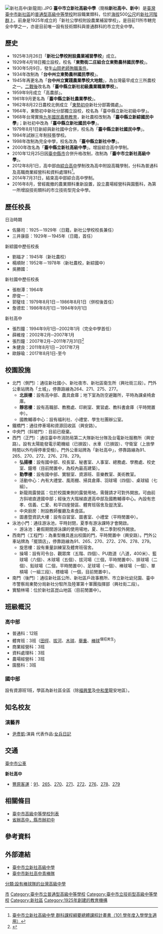 
{{Infobox School
| name = 臺中市立新社高級中學
| other_name = {{lang|en|Taichung Municipal <br>Sin-She Senior High School}}
| image = [[File:新社高中靜思樓.JPG|280px]]
| logo  = [[File:TCSSSH.gif|150px]]
| motto = 校訓：誠正勤樸
| established = 1925年 <br>新社公學校附設農業補習學校
| type = [[普通型高級中等學校|普通型高中]]附設[[技術型高級中等學校|技術群科]]
| religion = 
| affiliation = [[臺中市政府教育局|臺中市政府教育局]]
| district = {{ROC-TW}}[[臺中市|臺中市]]
| grades = 國一至國三、高一至高三
| president = 
| principal = 歐靜瑜
| dean = 
| college = 
| house = 
| sc =
| cs =  
| faculty = 99人
| staff = 16人
| students = 1511人<br>高中部799人、男386女413；23班<br>國中部712人；26班
| athletics = 
| conference = 
| colors = 
| mascot = 
| magazine = 
| free_label = 校刊
| free_text = 北辰
| free_label2 = 校地面積
| free_text2 = 校本部13.52[[公頃|公頃]]，林地約5公頃
| address = [[臺中市|臺中市]][[新社區|新社區]]<br>復盛里中和街三段國中巷10號
| tel = +866 4 2581-2116      
| fax = 
| mail = 
| website = http://163.17.182.133/default.asp
}}
{{tw monument
|name=新社高中日式宿舍
|formername=
|image=
|imagename=
|othername=
|formalname=
|level=歷史建築 
|class=日式宿舍
|time=1925年
|destroyed=
|date=
|material= 
|location=臺中市新社區國中巷10號
|when=
|quantity=
|website=
|reg_url=https://nchdb.boch.gov.tw/assets/overview/historicalBuilding/20151006000002
}}

[[File:新社高中(新龍崗).JPG|thumb]]
'''臺中市立新社高級中學'''（簡稱'''新社高中、新中'''）是[[臺灣|臺灣]][[臺中市|臺中市]][[新社區|新社區]]的[[普通型高級中等學校|普通型高級中等學校]]附設職業類科，位於[[海拔|海拔]]500[[公尺|公尺]]的[[新社河階群|新社河階群]]上。前身是1925年成立的「新社公學校附設農業補習學校」，是目前11所市轄完全中學之一，亦是目前唯一設有技術類科與普通群科的市立完全中學。

== 歷史 ==
*1925年3月26日「'''新社公學校附設農業補習學校'''」成立。
*1929年4月18日獨立設校，校名「'''東勢街二庄組合立東勢農林國民學校'''」。
*1930年5月9日，發生[[山岡榮|山岡老師殉職事件]]。
*1934年改制為「'''台中州立東勢農林國民學校'''」。
*1945年再更名為「'''台中州立實踐農業學校大地館'''」，為台灣最早成立三所農校之一。[[臺灣戰後時期|二戰後]]改名為「'''臺中縣立新社初級農業職業學校'''」。
*1959年9月成立「高農部」。
*1961年9月更名為「'''臺中縣立新社農業學校'''」。
*1962年8月22日農校北側成立「[[臺中市立東勢國民中學|東勢初中]]新社分部籌備處」。
*1964年，東勢初中新社分部獨立設校，校名為「臺中縣立新社初級中學」。
*1968年台灣實施[[九年國民義務教育|九年國民義務教育]]，新社農校改制為「'''臺中縣立新綜國民中學'''」；新社初中改為「'''臺中縣立新社國民中學'''」。
*1979年8月1日新綜與新社國中合併，校名為「'''臺中縣立新社國民中學'''」。
*1994年試辦三年制技藝學校。
*1998年改制為完全中學，校名改為「'''臺中縣立新社中學'''」。
*2000年改名為「'''臺中縣立新社高級中學'''」。增設綜合高中學制。
*2010年12月25日因[[臺中縣|臺中縣]][[臺中市_(省轄市)|市]]合併升格改制，改制為「'''臺中市立新社高級中學'''」。
*2012年8月1日，高中部由[[綜合高中|綜合高中]]學制改為高中附設高職學制，分科為普通科及高職商業經營科和資料處理科<ref>[http://www.sshs.tcc.edu.tw/mediafile/1366/news/33/2012-3/2012-3-14-11-42-23-nf1.pdf 臺中市立新社高級中學 群科課程綱要總體課程計畫書（101 學年度入學學生適用）]{{dead link|date=2018年4月 |bot=InternetArchiveBot |fix-attempted=yes }}</ref>。
*2014年7月31日，結束高中部綜合高中學制。
*2016年8月，曾經裁撤的農業類科重新設置，設立農場經營科與園藝科，為第一所增設技術類科的市立技術型完全中學。

== 歷任校長 ==
;日治時期
*佐藤司：1925－1929年（日籍，新社公學校校長兼任）
*三井康臣：1929年－1945年（日籍，首任）

;新綜國中歷任校長
*劉福才：1945年（新社農校）
*楊順財：1952年－1978年（新社農校，新綜國中）
*吳勝國：

;新社國中歷任校長
*張樹潭：1964年
*廖俊一：
*郭璧珪：1979年8月1日－1986年8月1日（併校後首任）
*詹德宏：1986年8月1日－1994年9月1日

;新社高中
*張烈鐘：1994年9月1日─2002年1月（完全中學首任）
*薛維煌：2002年2月─2007年1月 
*張烈鐘：2007年2月─2011年7月31日<ref>{{Cite web |url=http://163.17.182.1/offices/princle/princle.htm |title=歷任校長張烈鐘 |accessdate=2011-11-19 |archive-date=2016-03-04 |archive-url=https://web.archive.org/web/20160304114135/http://163.17.182.1/offices/princle/princle.htm |dead-url=no }}</ref>
*朱健良：2011年8月1日－2017年7月
*歐靜瑜：2017年8月1日-至今

== 校園設施 ==
{{Unreferenced section|time=2020-05-12T12:25:00+00:00}}
*北門（側門）：通往新社國小、新社夜市、新社區衛生所（興社街三段）。門外公車站牌為「土城」，停靠路線為264、271、275、277。
**'''北辰樓'''：設有高中部、農具倉庫；地下室為防空避難所，平時為課桌椅倉庫。
**'''靜思樓'''：設有高職部、教務處、印刷室、實習處、教科書倉庫（平時閒置中）。
**國教輔導中心：設有福利社、小禮堂、學生社團辦公室。
*鐵橋門：通往停車場和資源回收區（興安路）。
*中央門（斜坡門）：目前已廢棄。
*西門（正門）：通往臺中市消防局第二大隊新社分隊及台電新社服務所（興安路）。設有太陽能發電示範機組（已損毀）、水車（已損毀）、守衛室（上放學時間以外均得停車受檢）。門外公車站牌為「新社高中」，停靠路線為91、265、270、272、276、278、279。
**'''弘揚樓'''：設有國中部、校長室、秘書室、人事室、總務處、學務處、校史室、鐘塔（目前閒置中，為校內最高建築）。
**'''勤學樓'''：設有國中部、實驗室、資源班、音樂教室、美術教室。
**活動中心：內有大禮堂、風雨棚、掃具倉庫、羽球場（四個）、桌球組（七組）。
**新龍崗露營區：位於校園東側的露營用地，需聲請才可對外開放。可由前方斜坡直達國中部；經後方大階梯直達高中部及國教輔導中心。內設有忠孝、信義、仁愛、和平四座營區、體育班宿舍及盥洗室。
**中央廚房：附設教師餐廳及素食區。
**圖書暨資訊大樓：設有自習室、圖書室、小禮堂（平時閒置中）。
*泳池小門：通往游泳池，平時封閉，夏季有游泳課時才會開啟。
**游泳池：暑假期間游泳課的使用場地，夏、秋二季對校外開放。
*西南門（工程門）：為重型機具進出校園的門，平時閒置中（興安路）。門外公車站牌為「擺頭店」，停靠路線為91、265、270、272、276、278、279。
**旋思樓：設有重量訓練室及體育班宿舍。
**操場：設有司令台、觀眾席（五階、四個）、PU跑道（八道，400米）、籃球場（六個）、木球場（五個）、拔河場（三個，平時閒置中）、排球場（二個）、鉛球場（二個，平時閒置中）、足球場（一個）、棒球場（一個）、單槓場（一組三段）、標槍場（一個，目前閒置中）。
*南門（後門）：通往新社區公所、新社區戶政事務所、市立新社幼兒園、臺中市警察局東勢分局新社分駐所及陸軍第十軍團指揮部（興社街二段）。
*實驗林場：位於新社區崑山地區（目前閒置中）。

== 班級概況 ==
===高中部===
*普通科：12班
*體育班：3班（[[田徑|田徑]]、[[拔河|拔河]]、[[木球_(台灣)|木球]]、[[舉重|舉重]]、[[棒球|棒球]]<sup>僅招男生</sup>）
*商業經營科：3班
*資料處理科：3班
*農場經營科：3班
*園藝科：3班

=== 國中部 ===
設有資源班1班，學區為新社區全區（除[[福興里|福興里]]及[[中和里|中和里]]龍安地區）。

== 知名校友 ==
=== 演藝界 ===
*[[尹彥凱|尹彥凱]]:演員 代表作品:[[女兵日記|女兵日記]]

== 交通 ==
;[[臺中市公車|臺中市公車]]
'''新社高中'''
*[[豐原客運|豐原客運]]：[[台中市公車91路|91]]、[[台中市公車265路|265]]、[[台中市公車270路|270]]、[[台中市公車271路|271]]、[[台中市公車272路|272]]、[[台中市公車276路|276]]、[[台中市公車278路|278]]、[[台中市公車279路|279]]

==相關條目==
*[[臺中市高級中等學校列表|臺中市高級中等學校列表]]
*[[省辦高中，縣市辦初中|省辦高中，縣市辦初中]]

==參考資料==
{{reflist}}

== 外部連結 ==
*[http://www.sshs.tc.edu.tw/ 臺中市立新社高級中學] {{Wayback|url=http://www.sshs.tc.edu.tw/ |date=20151031104202 }}
*[http://twbsball.dils.tku.edu.tw/wiki/index.php/%E8%87%BA%E4%B8%AD%E5%B8%82%E6%96%B0%E7%A4%BE%E9%AB%98%E4%B8%AD%E9%9D%92%E6%A3%92%E9%9A%8A 臺中市新社高中青棒隊] {{Wayback|url=http://twbsball.dils.tku.edu.tw/wiki/index.php/%E8%87%BA%E4%B8%AD%E5%B8%82%E6%96%B0%E7%A4%BE%E9%AB%98%E4%B8%AD%E9%9D%92%E6%A3%92%E9%9A%8A |date=20121221103026 }}

{{Super Nine策略聯盟}}
{{臺中市高級中等學校列表}}
{{中華民國農業高級中等學校}}

[[Category:臺中市完全中學|市]]
[[Category:臺中市立普通型高級中等學校|Category:臺中市立普通型高級中等學校]]
[[Category:臺中市立技術型高級中等學校|Category:臺中市立技術型高級中等學校]]
[[Category:新社區|Category:新社區]]
[[Category:1925年創建的教育機構|Category:1925年創建的教育機構]]
[[分類:設有棒球隊的台灣高級中學|分類:設有棒球隊的台灣高級中學]]
